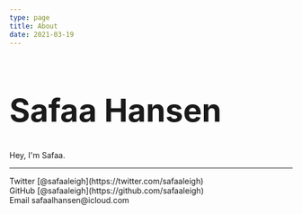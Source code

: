 ```yaml
---
type: page
title: About
date: 2021-03-19
---
```


<h1 style="font-size: 4em;">Safaa Hansen</h1>

Hey, I'm Safaa.

---

<div>
  Twitter [@safaaleigh](https://twitter.com/safaaleigh)
  <br />
  GitHub [@safaaleigh](https://github.com/safaaleigh)
  <br />
  Email safaalhansen@icloud.com
</div>
